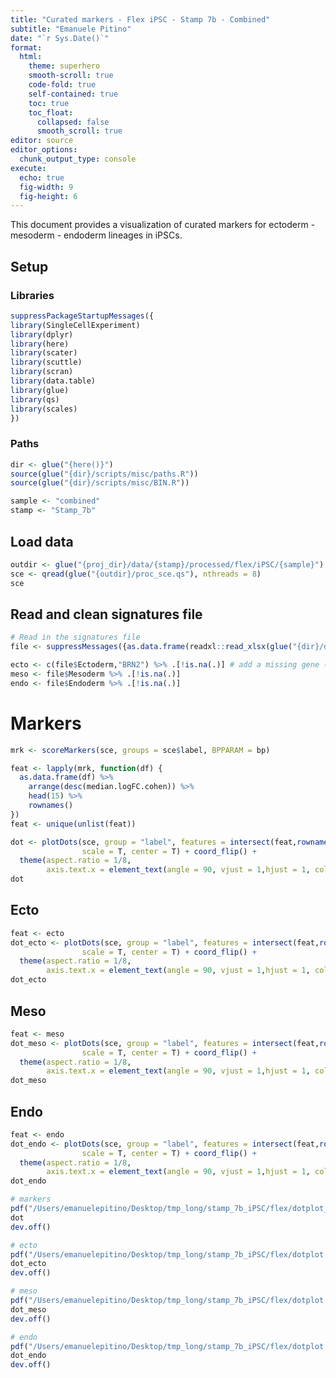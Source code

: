 ```yaml
---
title: "Curated markers - Flex iPSC - Stamp 7b - Combined"
subtitle: "Emanuele Pitino"
date: "`r Sys.Date()`"
format: 
  html:
    theme: superhero
    smooth-scroll: true
    code-fold: true
    self-contained: true
    toc: true
    toc_float: 
      collapsed: false
      smooth_scroll: true
editor: source
editor_options: 
  chunk_output_type: console
execute:
  echo: true
  fig-width: 9     
  fig-height: 6 
---
```

This document provides a visualization of curated markers for ectoderm - mesoderm - endoderm lineages in iPSCs.

## Setup
### Libraries
```r
suppressPackageStartupMessages({
library(SingleCellExperiment)
library(dplyr)
library(here)
library(scater)
library(scuttle)
library(scran)
library(data.table)
library(glue)
library(qs)
library(scales)
})
```

### Paths
```r
dir <- glue("{here()}")
source(glue("{dir}/scripts/misc/paths.R"))
source(glue("{dir}/scripts/misc/BIN.R"))

sample <- "combined"
stamp <- "Stamp_7b"
```

## Load data
```r
outdir <- glue("{proj_dir}/data/{stamp}/processed/flex/iPSC/{sample}")
sce <- qread(glue("{outdir}/proc_sce.qs"), nthreads = 8)
sce
```

## Read and clean signatures file
```r
# Read in the signatures file
file <- suppressMessages({as.data.frame(readxl::read_xlsx(glue("{dir}/data/stamp_7b/curated_markers/curated_list_tri_lineages.xlsx")))})

ecto <- c(file$Ectoderm,"BRN2") %>% .[!is.na(.)] # add a missing gene (formatting)
meso <- file$Mesoderm %>% .[!is.na(.)]
endo <- file$Endoderm %>% .[!is.na(.)]
```

# Markers
```r
mrk <- scoreMarkers(sce, groups = sce$label, BPPARAM = bp)

feat <- lapply(mrk, function(df) {
  as.data.frame(df) %>%
    arrange(desc(median.logFC.cohen)) %>%
    head(15) %>%
    rownames()
})
feat <- unique(unlist(feat))

dot <- plotDots(sce, group = "label", features = intersect(feat,rownames(sce)), 
                scale = T, center = T) + coord_flip() +
  theme(aspect.ratio = 1/8,
        axis.text.x = element_text(angle = 90, vjust = 1,hjust = 1, color = "black")) 
dot
```


## Ecto
```r
feat <- ecto
dot_ecto <- plotDots(sce, group = "label", features = intersect(feat,rownames(sce)), 
                scale = T, center = T) + coord_flip() +
  theme(aspect.ratio = 1/8,
        axis.text.x = element_text(angle = 90, vjust = 1,hjust = 1, color = "black")) 
dot_ecto
```

## Meso
```r
feat <- meso
dot_meso <- plotDots(sce, group = "label", features = intersect(feat,rownames(sce)), 
                scale = T, center = T) + coord_flip() +
  theme(aspect.ratio = 1/8,
        axis.text.x = element_text(angle = 90, vjust = 1,hjust = 1, color = "black")) 
dot_meso
```

## Endo
```r
feat <- endo
dot_endo <- plotDots(sce, group = "label", features = intersect(feat,rownames(sce)), 
                scale = T, center = T) + coord_flip() +
  theme(aspect.ratio = 1/8,
        axis.text.x = element_text(angle = 90, vjust = 1,hjust = 1, color = "black")) 
dot_endo
```

```r
# markers
pdf("/Users/emanuelepitino/Desktop/tmp_long/stamp_7b_iPSC/flex/dotplot_markers.pdf", width = 20)
dot
dev.off()

# ecto
pdf("/Users/emanuelepitino/Desktop/tmp_long/stamp_7b_iPSC/flex/dotplot ectoderm markers.pdf", width = 15)
dot_ecto
dev.off()

# meso
pdf("/Users/emanuelepitino/Desktop/tmp_long/stamp_7b_iPSC/flex/dotplot mesoderm markers.pdf", width = 15)
dot_meso
dev.off()

# endo
pdf("/Users/emanuelepitino/Desktop/tmp_long/stamp_7b_iPSC/flex/dotplot endoderm markers.pdf", width = 15)
dot_endo
dev.off()
```




